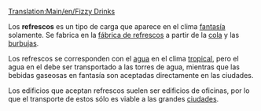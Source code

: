 [[Translation:Main/en/Fizzy Drinks]]
{{es/Carga| carga  = Refrescos
| imagen = FizzyDrinks.png
| producida =[[Main/es/Fábrica de refrescos|Fábrica de refrescos]]
| aceptada  =[[Main/es/Pueblo|Pueblo]]
}}

Los '''refrescos''' es un tipo de carga que aparece en el clima [[Main/en/Clima/Es#Fantasía|fantasía]] solamente. Se fabrica en la [[Main/es/Fábrica de refrescos|fábrica de refrescos]] a partir de la [[Main/es/Cola|cola]] y las [[Main/es/Burbujas|burbujas]].

Los refrescos se corresponden con el [[Main/es/Agua|agua]] en el clima [[Main/es/tropical|tropical]], pero el agua en el debe ser transportado a las torres de agua, mientras que las bebidas gaseosas en fantasía son aceptadas directamente en las ciudades. 

Los edificios que aceptan refrescos suelen ser edificios de oficinas, por lo que el transporte de estos sólo es viable a las grandes [[Main/es/Pueblo|ciudades]].